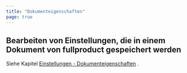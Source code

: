 ```yaml
---
title: "Dokumenteigenschaften"
page: true
---
```

## Bearbeiten von Einstellungen, die in einem Dokument von  <Placeholder>fullproduct</Placeholder> gespeichert werden

Siehe Kapitel [Einstellungen - Dokumenteigenschaften](../einstellungen/dokumenteneinstellungen)
.